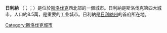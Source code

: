 {{Infobox City
|name = 日利納
|native_name = {{lang|sk|Žilina}}
|other_name = {{lang|de|Sillein}}<br>{{lang|hu|Zsolna}}
|image_skyline = File:Zilina, Hodzova ul. 20.JPG
|image_flag= Žilina_Vlajka.svg
|image_seal= Coat of Arms of Žilina.svg
|pushpin_map = Slovakia
|mapsize = 250px
|map_caption = 日利納在[[斯洛伐克|斯洛伐克]]的位置
|subdivision_type = [[国家|国家]]
|subdivision_name = {{SVK}}
|subdivision_type1 = [[斯洛伐克行政區劃|州]]
|subdivision_name1 = [[日利納州|日利納州]]
|elevation_m = 345
|leader_title = 市長
|leader_name =Igor Choma
|leader_party= [[方向－社會民主黨|SMER-SD]]
|established_title = 建立
|established_date = 1208年
|area_total_km2 = 80.03
|population_as_of  = 2016年12月31日
|population_total = 81,041
|population_density_km2 = auto
|timezone = [[歐洲中部時間|CET]]
| utc_offset = +1
| timezone_DST = [[歐洲中部夏令時間|CEST]]
| utc_offset_DST = +2
|latd = 49
|latm = 13
|lats = 22
|latNS = N
|longd = 18
|longm = 44
|longs = 24
|longEW = E
|blank_name = 政府地址
|blank_info = Mestský úrad v Žiline
Nám. obetí komunizmu 1
011 31 Žilina
|area_code = +421 (0)41 7063 104
|website = http://www.zilina.sk/
|}}

'''日利納''' （{{lang-sk|'''Žilina'''}}；{{lang-de|Sillein}}；{{lang-hu|Zsolna}}）是位於[[斯洛伐克|斯洛伐克]]西北部的一個城市。日利納是斯洛伐克第四大城市，人口約8.5萬，是重要的工业城市。日利納是[[日利納州|日利納州]]的首府所在地。
{{Commonscat|Trenčín}}

[[Category:斯洛伐克城市|Category:斯洛伐克城市]]